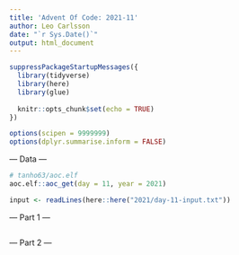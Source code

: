 ```yaml
---
title: 'Advent Of Code: 2021-11'
author: Leo Carlsson
date: "`r Sys.Date()`"
output: html_document
---
```


```r
suppressPackageStartupMessages({
  library(tidyverse)
  library(here)
  library(glue)
  
  knitr::opts_chunk$set(echo = TRUE)
})

options(scipen = 9999999)
options(dplyr.summarise.inform = FALSE)
```

--- Data ---

```r
# tanho63/aoc.elf
aoc.elf::aoc_get(day = 11, year = 2021)
```

```r
input <- readLines(here::here("2021/day-11-input.txt"))
```

--- Part 1 ---

```r

```

--- Part 2 ---

```r

```

